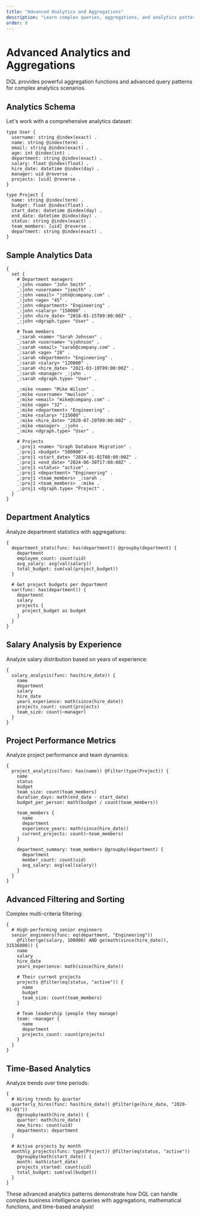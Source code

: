 ```yaml
---
title: "Advanced Analytics and Aggregations"
description: "Learn complex queries, aggregations, and analytics patterns in DQL"
order: 8
---
```


# Advanced Analytics and Aggregations

DQL provides powerful aggregation functions and advanced query patterns for complex analytics scenarios.

## Analytics Schema

Let's work with a comprehensive analytics dataset:

```dql-schema
type User {
  username: string @index(exact) .
  name: string @index(term) .
  email: string @index(exact) .
  age: int @index(int) .
  department: string @index(exact) .
  salary: float @index(float) .
  hire_date: datetime @index(day) .
  manager: uid @reverse .
  projects: [uid] @reverse .
}

type Project {
  name: string @index(term) .
  budget: float @index(float) .
  start_date: datetime @index(day) .
  end_date: datetime @index(day) .
  status: string @index(exact) .
  team_members: [uid] @reverse .
  department: string @index(exact) .
}
```

## Sample Analytics Data

```dql-mutation
{
  set {
    # Department managers
    _:john <name> "John Smith" .
    _:john <username> "jsmith" .
    _:john <email> "john@company.com" .
    _:john <age> "45" .
    _:john <department> "Engineering" .
    _:john <salary> "150000" .
    _:john <hire_date> "2018-01-15T09:00:00Z" .
    _:john <dgraph.type> "User" .
    
    # Team members
    _:sarah <name> "Sarah Johnson" .
    _:sarah <username> "sjohnson" .
    _:sarah <email> "sarah@company.com" .
    _:sarah <age> "28" .
    _:sarah <department> "Engineering" .
    _:sarah <salary> "120000" .
    _:sarah <hire_date> "2021-03-10T09:00:00Z" .
    _:sarah <manager> _:john .
    _:sarah <dgraph.type> "User" .
    
    _:mike <name> "Mike Wilson" .
    _:mike <username> "mwilson" .
    _:mike <email> "mike@company.com" .
    _:mike <age> "32" .
    _:mike <department> "Engineering" .
    _:mike <salary> "115000" .
    _:mike <hire_date> "2020-07-20T09:00:00Z" .
    _:mike <manager> _:john .
    _:mike <dgraph.type> "User" .
    
    # Projects
    _:proj1 <name> "Graph Database Migration" .
    _:proj1 <budget> "500000" .
    _:proj1 <start_date> "2024-01-01T08:00:00Z" .
    _:proj1 <end_date> "2024-06-30T17:00:00Z" .
    _:proj1 <status> "active" .
    _:proj1 <department> "Engineering" .
    _:proj1 <team_members> _:sarah .
    _:proj1 <team_members> _:mike .
    _:proj1 <dgraph.type> "Project" .
  }
}
```

## Department Analytics

Analyze department statistics with aggregations:

```dql-query
{
  department_stats(func: has(department)) @groupby(department) {
    department
    employee_count: count(uid)
    avg_salary: avg(val(salary))
    total_budget: sum(val(project_budget))
  }
  
  # Get project budgets per department
  var(func: has(department)) {
    department
    salary
    projects {
      project_budget as budget
    }
  }
}
```

## Salary Analysis by Experience

Analyze salary distribution based on years of experience:

```dql-query
{
  salary_analysis(func: has(hire_date)) {
    name
    department
    salary
    hire_date
    years_experience: math(since(hire_date))
    projects_count: count(projects)
    team_size: count(~manager)
  }
}
```

## Project Performance Metrics

Analyze project performance and team dynamics:

```dql-query
{
  project_analytics(func: has(name)) @filter(type(Project)) {
    name
    status
    budget
    team_size: count(team_members)
    duration_days: math(end_date - start_date)
    budget_per_person: math(budget / count(team_members))
    
    team_members {
      name
      department
      experience_years: math(since(hire_date))
      current_projects: count(~team_members)
    }
    
    department_summary: team_members @groupby(department) {
      department
      member_count: count(uid)
      avg_salary: avg(val(salary))
    }
  }
}
```

## Advanced Filtering and Sorting

Complex multi-criteria filtering:

```dql-query
{
  # High-performing senior engineers
  senior_engineers(func: eq(department, "Engineering")) 
    @filter(ge(salary, 100000) AND ge(math(since(hire_date)), 31536000)) {
    name
    salary
    hire_date
    years_experience: math(since(hire_date))
    
    # Their current projects
    projects @filter(eq(status, "active")) {
      name
      budget
      team_size: count(team_members)
    }
    
    # Team leadership (people they manage)
    team: ~manager {
      name
      department
      projects_count: count(projects)
    }
  }
}
```

## Time-Based Analytics

Analyze trends over time periods:

```dql-query
{
  # Hiring trends by quarter
  quarterly_hires(func: has(hire_date)) @filter(ge(hire_date, "2020-01-01")) 
    @groupby(math(hire_date)) {
    quarter: math(hire_date)
    new_hires: count(uid)
    departments: department
  }
  
  # Active projects by month
  monthly_projects(func: type(Project)) @filter(eq(status, "active"))
    @groupby(math(start_date)) {
    month: math(start_date)
    projects_started: count(uid)
    total_budget: sum(val(budget))
  }
}
```

These advanced analytics patterns demonstrate how DQL can handle complex business intelligence queries with aggregations, mathematical functions, and time-based analysis!